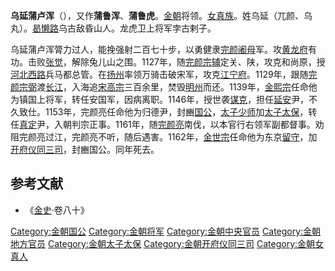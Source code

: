 '''乌延蒲卢浑'''（{{bd|1090年||1162年|catIdx=W}}），又作'''蒲鲁浑'''、'''蒲鲁虎'''。[[金朝|金朝]]将领。[[女真族|女真族]]。姓乌延（兀颜、乌丸）。[[曷懒路|曷懒路]]乌古敌昏山人。龙虎卫上将军孛古剌子。

乌延蒲卢浑膂力过人，能挽强射二百七十步，以勇健隶[[完颜阇母|完颜阇母]]军。攻[[黄龙府|黄龙府]]有功。击败[[张觉|张觉]]，解除兔儿山之围。1127年，随[[完颜宗辅|完颜宗辅]]定关、陕，攻克和尚原，授[[河北西路|河北西路]]兵马都总管。在[[扬州|扬州]]率领万骑击破宋军，攻克[[江宁府|江宁府]]。1129年，跟随[[完颜宗弼|完颜宗弼]]渡[[长江|长江]]，入海追[[宋高宗|宋高宗]]三百余里，焚毁[[明州|明州]]而还。1139年，[[金熙宗|金熙宗]]任命他为镇国上将军，转任安国军，因病离职。1146年，授世袭[[谋克|谋克]]，担任[[延安|延安]]尹，不久致仕。1153年，完颜亮任命他为归德尹，封豳[[国公|国公]]，[[太子少师|太子少师]]加[[太子太保|太子太保]]，转任[[真定|真定]]尹，入朝判宗正事。1161年，随[[完颜亮|完颜亮]]南伐，以本官行右领军副都督事。劝阻完颜亮过江，完颜亮不听，随后遇害。1162年，[[金世宗|金世宗]]任命他为东京[[留守|留守]]，加[[开府仪同三司|开府仪同三司]]，封豳国公。同年死去。

==参考文献==
*《[[金史|金史]]·卷八十》
{{DEFAULTSORT:W}}
[[Category:金朝国公|Category:金朝国公]]
[[Category:金朝将军|Category:金朝将军]]
[[Category:金朝中央官员|Category:金朝中央官员]]
[[Category:金朝地方官员|Category:金朝地方官员]]
[[Category:金朝太子太保|Category:金朝太子太保]]
[[Category:金朝开府仪同三司|Category:金朝开府仪同三司]]
[[Category:金朝女真人|Category:金朝女真人]]